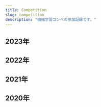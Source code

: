 ```yaml
---
title: Competition
slug: competition
description: "機械学習コンペの参加記録です。"
---
```



## 2023年

<div class="grid lg:grid-cols-2 gap-3">

<Competition
  title="IceCube - Neutrinos in Deep Ice 🥉"
  description="テーブルデータ、グラフデータ、時系列データ、回帰"
  image="/activity/233083637-0c4127c3-86e9-4850-8c1c-ed7eb83c6985.png"
  compe_url="https://www.kaggle.com/competitions/icecube-neutrinos-in-deep-ice"
  github_url="https://github.com/IMOKURI/kaggle-ice-cube"
/>

</div>

## 2022年

<div class="grid lg:grid-cols-2 gap-3">

<Competition
  title="Ubiquant Market Prediction"
  description="テーブルデータ、時系列データ、回帰、ピアソン相関係数"
  image="/activity/20230216140346.png"
  compe_url="https://www.kaggle.com/competitions/ubiquant-market-prediction"
  github_url="https://github.com/IMOKURI/ubiquant-market-prediction"
/>

<Competition
  title="Open Problems - Multimodal Single-Cell Integration 🥈"
  description="テーブルデータ、回帰、マルチラベル、ピアソン相関係数"
  image="/activity/20230216125357.png"
  compe_url="https://www.kaggle.com/competitions/open-problems-multimodal"
  github_url="https://github.com/IMOKURI/kaggle-multimodal-single-cell-integration"
  solution_url="/blog/2022/11/kaggle-multimodal-single-cell-integration/"
/>

</div>

## 2021年

<div class="grid lg:grid-cols-2 gap-3">

<Competition
  title="Cassava Leaf Disease Classification 🥈"
  description="画像データ、分類、正解率"
  image="/activity/20230216125413.png"
  compe_url="https://www.kaggle.com/c/cassava-leaf-disease-classification"
  github_url="https://github.com/IMOKURI/Cassava-Leaf-Disease-Classification"
  solution_url="https://www.kaggle.com/c/cassava-leaf-disease-classification/discussion/220599"
/>

<Competition
  title="#11 [初心者歓迎! / 画像編] atmaCup"
  description="画像データ、分類、RMSE"
  image="/activity/20230216125447.png"
  compe_url="https://www.guruguru.science/competitions/17"
  github_url="https://github.com/IMOKURI/atmacup11"
/>

<Competition
  title="Hungry Geese 🥇"
  description="強化学習"
  image="/activity/20230216140356.png"
  compe_url="https://www.kaggle.com/c/hungry-geese"
  github_url="https://github.com/IMOKURI/Hungry-Geese"
  solution_url="https://www.kaggle.com/c/hungry-geese/discussion/263690"
/>

<Competition
  title="医学論文の自動仕分けチャレンジ"
  description="自然言語処理、分類、F Beta Score"
  image="/activity/20230216125541.png"
  compe_url="https://signate.jp/competitions/471"
  github_url="https://github.com/IMOKURI/signate-471"
/>

<Competition
  title="chaii - Hindi and Tamil Question Answering 🥉"
  description="自然言語処理、QA、Jaccard score"
  image="/activity/20230216125608.png"
  compe_url="https://www.kaggle.com/c/chaii-hindi-and-tamil-question-answering"
  github_url="https://github.com/IMOKURI/chaii-Hindi-and-Tamil-QA"
/>

<Competition
  title="PetFinder.my - Pawpularity Contest 🥉"
  description="画像スコアリング、回帰、RMSE"
  image="/activity/20230216125628.png"
  compe_url="https://www.kaggle.com/c/petfinder-pawpularity-score"
  github_url="https://github.com/IMOKURI/petfinder-pawpularity-score"
/>

</div>

## 2020年

<div class="grid lg:grid-cols-2 gap-3">

<Competition
  title="【第1回 Beginner限定コンペ】銀行の顧客ターゲティング"
  description="テーブルデータ、回帰、AUC"
  image="/activity/20230216125645.png"
  compe_url="https://signate.jp/competitions/292"
  github_url="https://github.com/IMOKURI/signate-292"
  solution_url="/blog/2020/09/signate-292/"
/>

<Competition
  title="Mechanisms of Action (MoA) Prediction"
  description="テーブルデータ、分類、マルチラベル、Log Loss"
  image="/activity/20230216125707.png"
  compe_url="https://www.kaggle.com/c/lish-moa"
  github_url="https://github.com/IMOKURI/kaggle-lish-moa"
  solution_url="/blog/2020/12/kaggle-lish-moa/"
/>

</div>

